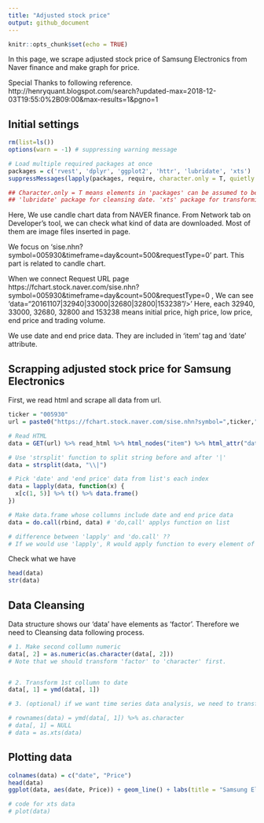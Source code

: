 ```yaml
---
title: "Adjusted stock price"
output: github_document
---
```


```r
knitr::opts_chunk$set(echo = TRUE)
```

In this page, we scrape adjusted stock price of Samsung Electronics from Naver finance and make graph for price. 

Special Thanks to following reference.
http://henryquant.blogspot.com/search?updated-max=2018-12-03T19:55:0%2B09:00&max-results=1&pgno=1

## Initial settings
```r
rm(list=ls())
options(warn = -1) # suppressing warning message

# Load multiple required packages at once
packages = c('rvest', 'dplyr', 'ggplot2', 'httr', 'lubridate', 'xts')
suppressMessages(lapply(packages, require, character.only = T, quietly = TRUE)) 

## Character.only = T means elements in 'packages' can be assumed to be character stirngs.
## 'lubridate' package for cleansing date. 'xts' package for transforming dataset to time series data.
```

Here, We use candle chart data from NAVER finance.
From Network tab on Developer's tool, we can check what kind of data are downloaded. Most of them are image files inserted in page.

We focus on 'sise.nhn?symbol=005930&timeframe=day&count=500&requestType=0' part. This part is related to candle chart.

When we connect Request URL page https://fchart.stock.naver.com/sise.nhn?symbol=005930&timeframe=day&count=500&requestType=0 , We can see 'data="20161107|32940|33000|32680|32800|153238"/>'
Here, each 32940, 33000, 32680, 32800 and 153238 means initial price, high price, low price, end price and trading volume.

We use date and end price data. They are included in 'item' tag and 'date' attribute.


## Scrapping adjusted stock price for Samsung Electronics

First, we read html and scrape all data from url.
```r
ticker = "005930"
url = paste0("https://fchart.stock.naver.com/sise.nhn?symbol=",ticker,"&timeframe=day&count=1000&requestType=0") # Using 'for loop' we can download multiple stock items' data 

# Read HTML
data = GET(url) %>% read_html %>% html_nodes("item") %>% html_attr("data")

# Use 'strsplit' function to split string before and after '|'
data = strsplit(data, "\\|")

# Pick 'date' and 'end price' data from list's each index
data = lapply(data, function(x) {
  x[c(1, 5)] %>% t() %>% data.frame()
})

# Make data.frame whose collumns include date and end price data
data = do.call(rbind, data) # 'do,call' applys function on list

# difference between 'lapply' and 'do.call' ??
# If we would use 'lapply', R would apply function to every element of the list. On the other hand, If we use 'do.call', R apply function to list itself.
```

Check what we have
``` r
head(data)
str(data)
```

## Data Cleansing

Data structure shows our 'data' have elements as 'factor'. Therefore we need to Cleansing data following process.

``` r
# 1. Make second collumn numeric
data[, 2] = as.numeric(as.character(data[, 2]))
# Note that we should transform 'factor' to 'character' first.


# 2. Transform 1st collumn to date 
data[, 1] = ymd(data[, 1]) 

# 3. (optional) if we want time series data analysis, we need to transform dataset to time series with following code.

# rownames(data) = ymd(data[, 1]) %>% as.character
# data[, 1] = NULL
# data = as.xts(data)
```

## Plotting data
``` r
colnames(data) = c("date", "Price")
head(data)
ggplot(data, aes(date, Price)) + geom_line() + labs(title = "Samsung Electronics")

# code for xts data
# plot(data) 
```

